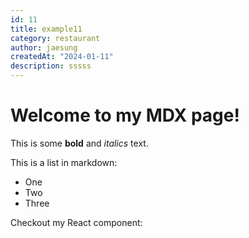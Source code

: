 ```yaml
---
id: 11
title: example11
category: restaurant
author: jaesung
createdAt: "2024-01-11"
description: sssss
---
```

# Welcome to my MDX page!


This is some **bold** and _italics_ text.

This is a list in markdown:

- One
- Two
- Three

Checkout my React component:
